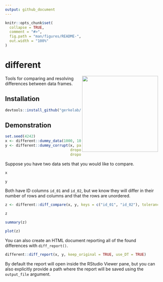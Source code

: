 ```yaml
---
output: github_document
---
```


<!-- README.md is generated from README.Rmd. Please edit that file -->

```r
knitr::opts_chunk$set(
  collapse = TRUE,
  comment = "#>",
  fig.path = "man/figures/README-",
  out.width = "100%"
)
```
# different

<img align="right" src="man/figures/different-hexlogo.png" width="250px">
Tools for comparing and resolving differences between data frames.

## Installation

``` r
devtools::install_github("gerkelab/different@dev")
```

## Demonstration

```r
set.seed(4242)
x <- different::dummy_data(1000, 10)
y <- different::dummy_corrupt(x, paired = FALSE, n_corrupted = 10, 
                              dropout_col = 0.1, 
                              dropout_row = 0.005)
```

Suppose you have two data sets that you would like to compare.

```r
x
```

```r
y
```

Both have ID columns `id_01` and `id_02`, but we know they will differ in their number of rows and columns and that the rows are unordered.

```r
z <- different::diff_compare(x, y, keys = c("id_01", "id_02"), tolerance = 10^-10)
```

```r
z
```

```r
summary(z)
```

```r
plot(z)
```

You can also create an HTML document reporting all of the found differences with `diff_report()`.

```r
different::diff_report(x, y, keep_original = TRUE, use_DT = TRUE)
```

By default the report will open inside the RStudio Viewer pane, but you can also explicitly provide a path where the report will be saved using the `output_file` argument.
